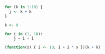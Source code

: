 ```r
for (k in 1:10) {
  j <- k + k
}

k <- 0
```

```python
for i in (1, 10):
    j = i + i
```

```r
(function(x) { i <- 10; i + i * x })(k + k)
```